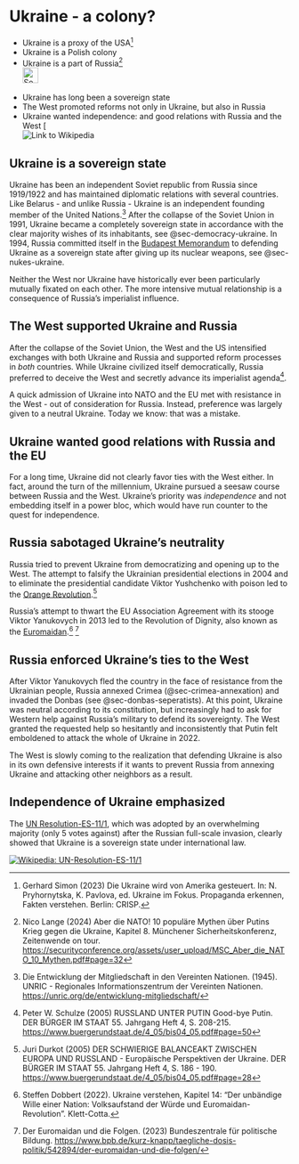 # Ukraine - a colony? {#sec-colonies-ukraine}

::: {.callout-caution title=“Myth”}
- Ukraine is a proxy of the USA[^colonies-ukraine-5]
- Ukraine is a Polish colony
- Ukraine is a part of Russia[^colonies-ukraine-8]
[<br>![Search for topic in EUvsDisinfo](../all_common_img/EUvsDisinfo_400x240.jpg){height=2em}](https://euvsdisinfo.eu/disinformation-cases/?text=colonies%20ukraine&sort=relevance)
:::

::: {.callout-tip title=“Truth”}
- Ukraine has long been a sovereign state
- The West promoted reforms not only in Ukraine, but also in Russia
- Ukraine wanted independence: and good relations with Russia and the West
[<br>![[Link to Wikipedia](../all_common_img/Wikipedia.png){height=1em}](https://en.wikipedia.org/wiki/Ukraine)
:::


## Ukraine is a sovereign state

Ukraine has been an independent Soviet republic from Russia since 1919/1922 and has maintained diplomatic relations with several countries. Like Belarus - and unlike Russia - Ukraine is an independent founding member of the United Nations.[^colonies-ukraine-1] After the collapse of the Soviet Union in 1991, Ukraine became a completely sovereign state in accordance with the clear majority wishes of its inhabitants, see @sec-democracy-ukraine. In 1994, Russia committed itself in the [Budapest Memorandum](https://en.wikipedia.org/wiki/Budapest_Memorandum) to defending Ukraine as a sovereign state after giving up its nuclear weapons, see @sec-nukes-ukraine. 

Neither the West nor Ukraine have historically ever been particularly mutually fixated on each other. The more intensive mutual relationship is a consequence of Russia's imperialist influence.


## The West supported Ukraine and Russia

After the collapse of the Soviet Union, the West and the US intensified exchanges with both Ukraine and Russia and supported reform processes in _both_ countries.  While Ukraine civilized itself democratically, Russia preferred to deceive the West and secretly advance its imperialist agenda[^colonies-ukraine-4].

A quick admission of Ukraine into NATO and the EU met with resistance in the West - out of consideration for Russia. Instead, preference was largely given to a neutral Ukraine. Today we know: that was a mistake.


## Ukraine wanted good relations with Russia and the EU

For a long time, Ukraine did not clearly favor ties with the West either. In fact, around the turn of the millennium, Ukraine pursued a seesaw course between Russia and the West. Ukraine's priority was _independence_ and not embedding itself in a power bloc, which would have run counter to the quest for independence.


## Russia sabotaged Ukraine's neutrality

Russia tried to prevent Ukraine from democratizing and opening up to the West. The attempt to falsify the Ukrainian presidential elections in 2004 and to eliminate the presidential candidate Viktor Yushchenko with poison led to the [Orange Revolution](https://en.wikipedia.org/wiki/Orange_Revolution).[^colonies-ukraine-3]

Russia's attempt to thwart the EU Association Agreement with its stooge Viktor Yanukovych in 2013 led to the Revolution of Dignity, also known as the [Euromaidan](https://en.wikipedia.org/wiki/Euromaidan).[^colonies-ukraine-6] [^colonies-ukraine-7]


## Russia enforced Ukraine's ties to the West

After Viktor Yanukovych fled the country in the face of resistance from the Ukrainian people, Russia annexed Crimea (@sec-crimea-annexation) and invaded the Donbas (see @sec-donbas-seperatists). At this point, Ukraine was neutral according to its constitution, but increasingly had to ask for Western help against Russia's military to defend its sovereignty. The West granted the requested help so hesitantly and inconsistently that Putin felt emboldened to attack the whole of Ukraine in 2022.

The West is slowly coming to the realization that defending Ukraine is also in its own defensive interests if it wants to prevent Russia from annexing Ukraine and attacking other neighbors as a result.


## Independence of Ukraine emphasized

The [UN Resolution-ES-11/1](https://en.wikipedia.org/wiki/United_Nations_General_Assembly_Resolution_ES-11/1), which was adopted by an overwhelming majority (only 5 votes against) after the Russian full-scale invasion, clearly showed that Ukraine is a sovereign state under international law. 

[![Wikipedia: UN-Resolution-ES-11/1](UN-Resolution-ES-11-1.jpg){width=“50%”}](https://en.wikipedia.org/wiki/United_Nations_General_Assembly_Resolution_ES-11/1)


[^colonies-ukraine-1]: Die Entwicklung der Mitgliedschaft in den Vereinten Nationen. (1945). UNRIC - Regionales Informationszentrum der Vereinten Nationen. [https://unric.org/de/entwicklung-mitgliedschaft/](https://unric.org/de/entwicklung-mitgliedschaft/)

[^colonies-ukraine-2]: Eduard Klein (2005) Orange Revolution Ukraine 2004, Landeszentrale für politische Bildung Baden-Würtemberg. [https://osteuropa.lpb-bw.de/orange-revolution-ukraine](https://osteuropa.lpb-bw.de/orange-revolution-ukraine)

[^colonies-ukraine-3]: Juri Durkot (2005) DER SCHWIERIGE BALANCEAKT ZWISCHEN EUROPA UND RUSSLAND - Europäische Perspektiven der Ukraine. DER BÜRGER IM STAAT 55. Jahrgang Heft 4, S. 186 - 190.  [https://www.buergerundstaat.de/4_05/bis04_05.pdf#page=28](https://www.buergerundstaat.de/4_05/bis04_05.pdf#page=28)

[^colonies-ukraine-4]: Peter W. Schulze (2005) RUSSLAND UNTER PUTIN Good-bye Putin. DER BÜRGER IM STAAT 55. Jahrgang Heft 4, S. 208-215. [https://www.buergerundstaat.de/4_05/bis04_05.pdf#page=50](https://www.buergerundstaat.de/4_05/bis04_05.pdf#page=50)

[^colonies-ukraine-5]:  Gerhard Simon (2023) Die Ukraine wird von Amerika gesteuert. In: N. Pryhornytska, K. Pavlova, ed. Ukraine im Fokus. Propaganda erkennen, Fakten verstehen. Berlin: CRISP.

[^colonies-ukraine-6]:  Steffen Dobbert  (2022). Ukraine verstehen, Kapitel 14: "Der unbändige Wille einer Nation: Volksaufstand der Würde und Euromaidan-Revolution". Klett-Cotta.

[^colonies-ukraine-7]:  Der Euromaidan und die Folgen. (2023) Bundeszentrale für politische Bildung.  [https://www.bpb.de/kurz-knapp/taegliche-dosis-politik/542894/der-euromaidan-und-die-folgen/](https://www.bpb.de/kurz-knapp/taegliche-dosis-politik/542894/der-euromaidan-und-die-folgen/)

[^colonies-ukraine-8]: Nico Lange (2024) Aber die NATO! 10 populäre Mythen über Putins Krieg gegen die Ukraine, Kapitel 8. Münchener Sicherheitskonferenz, Zeitenwende on tour.  [https://securityconference.org/assets/user_upload/MSC_Aber_die_NATO_10_Mythen.pdf#page=32](https://securityconference.org/assets/user_upload/MSC_Aber_die_NATO_10_Mythen.pdf#page=32)
